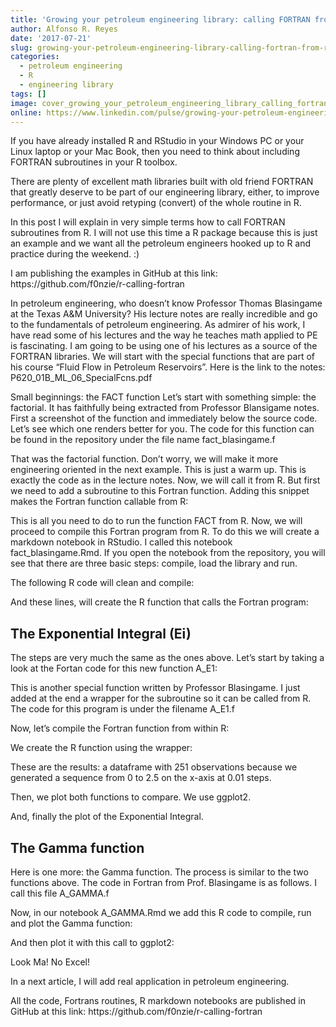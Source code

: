 ---
title: 'Growing your petroleum engineering library: calling FORTRAN from R'
author: Alfonso R. Reyes
date: '2017-07-21'
slug: growing-your-petroleum-engineering-library-calling-fortran-from-r
categories:
  - petroleum engineering
  - R
  - engineering library
tags: []
image: cover_growing_your_petroleum_engineering_library_calling_fortran.jpg
online: https://www.linkedin.com/pulse/growing-your-petroleum-engineering-library-calling-fortran-reyes/
---


If you have already installed R and RStudio in your Windows PC or your Linux laptop or your Mac Book, then you need to think about including FORTRAN subroutines in your R toolbox.

There are plenty of excellent math libraries built with old friend FORTRAN that greatly deserve to be part of our engineering library, either, to improve performance, or just avoid retyping (convert) of the whole routine in R.

In this post I will explain in very simple terms how to call FORTRAN subroutines from R. I will not use this time a R package because this is just an example and we want all the petroleum engineers hooked up to R and practice during the weekend. :)

I am publishing the examples in GitHub at this link: https://github.com/f0nzie/r-calling-fortran

In petroleum engineering, who doesn't know Professor Thomas Blasingame at the Texas A&M University? His lecture notes are really incredible and go to the fundamentals of petroleum engineering. As admirer of his work, I have read some of his lectures and the way he teaches math applied to PE is fascinating. I am going to be using one of his lectures as a source of the FORTRAN libraries. We will start with the special functions that are part of his course "Fluid Flow in Petroleum Reservoirs". Here is the link to the notes: P620_01B_ML_06_SpecialFcns.pdf

Small beginnings: the FACT function
Let's start with something simple: the factorial. It has faithfully being extracted from Professor Blansigame notes. First a screenshot of the function and immediately below the source code. Let's see which one renders better for you. The code for this function can be found in the repository under the file name fact_blasingame.f


That was the factorial function. Don't worry, we will make it more engineering oriented in the next example. This is just a warm up. This is exactly the code as in the lecture notes. Now, we will call it from R. But first we need to add a subroutine to this Fortran function. Adding this snippet makes the Fortran function callable from R:



This is all you need to do to run the function FACT from R. Now, we will proceed to compile this Fortran program from R. To do this we will create a markdown notebook in RStudio. I called this notebook fact_blasingame.Rmd. If you open the notebook from the repository, you will see that there are three basic steps: compile, load the library and run.

The following R code will clean and compile:

And these lines, will create the R function that calls the Fortran program:


## The Exponential Integral (Ei)
The steps are very much the same as the ones above. Let's start by taking a look at the Fortan code for this new function A_E1:

This is another special function written by Professor Blasingame. I just added at the end a wrapper for the subroutine so it can be called from R. The code for this program is under the filename A_E1.f

Now, let's compile the Fortran function from within R:

We create the R function using the wrapper:


These are the results: a dataframe with 251 observations because we generated a sequence from 0 to 2.5 on the x-axis at 0.01 steps.


Then, we plot both functions to compare. We use ggplot2.


And, finally the plot of the Exponential Integral.



## The Gamma function
Here is one more: the Gamma function. The process is similar to the two functions above. The code in Fortran from Prof. Blasingame is as follows. I call this file A_GAMMA.f



Now, in our notebook A_GAMMA.Rmd we add this R code to compile, run and plot the Gamma function:


And then plot it with this call to ggplot2:



Look Ma! No Excel!

In a next article, I will add real application in petroleum engineering.

All the code, Fortrans routines, R markdown notebooks are published in GitHub at this link: https://github.com/f0nzie/r-calling-fortran







